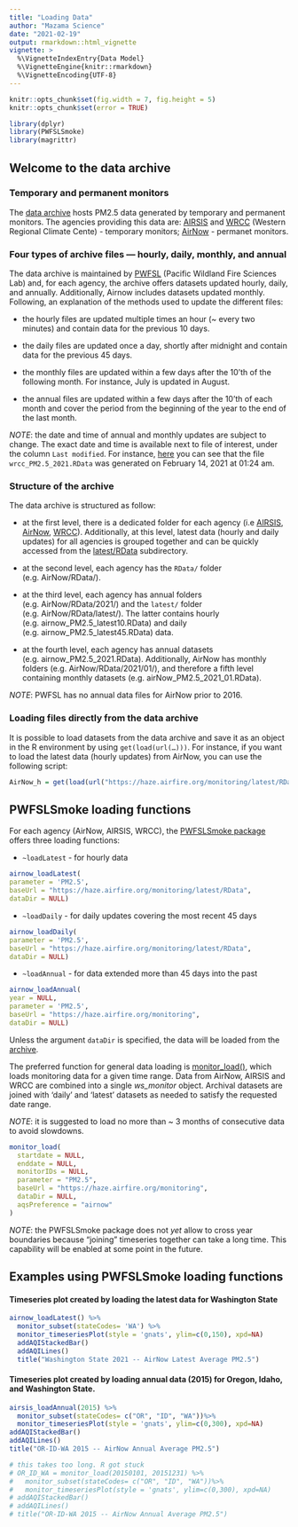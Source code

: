 ```yaml
---
title: "Loading Data"
author: "Mazama Science"
date: "2021-02-19"
output: rmarkdown::html_vignette
vignette: >
  %\VignetteIndexEntry{Data Model}
  %\VignetteEngine{knitr::rmarkdown}
  %\VignetteEncoding{UTF-8}
---
```


```r
knitr::opts_chunk$set(fig.width = 7, fig.height = 5)
knitr::opts_chunk$set(error = TRUE)
```
```r
library(dplyr)
library(PWFSLSmoke)
library(magrittr)
```

## Welcome to the data archive

### Temporary and permanent monitors

The [data archive](https://haze.airfire.org/monitoring/) hosts PM2.5 data 
generated by temporary and permanent monitors. The agencies providing this data 
are: [AIRSIS](https://app.airsis.com/USFS) and [WRCC](http://www.wrcc.dri.edu) 
(Western Regional Climate Cente) - temporary monitors; [
AirNow](https://www.airnow.gov) - permanet monitors. 

### Four types of archive files — hourly, daily, monthly, and annual 

The data archive is maintained by [PWFSL](https://www.fs.usda.gov/pnw/research-labs/pacific-wildland-fire-sciences-laboratory-seattle) 
(Pacific Wildland Fire Sciences Lab) and, for each agency, the 
archive offers datasets updated hourly, daily, and annually. Additionally, 
Airnow includes datasets updated monthly. Following, an explanation of the 
methods used to update the different files: 

* the hourly files are updated multiple times an hour (~ every two minutes) and 
contain data for the previous 10 days. 

* the daily files are updated once a day, shortly after midnight and contain 
data for the previous 45 days.

* the monthly files are updated within a few days after the 10'th of the 
following month. For instance, July is updated in August. 

* the annual files are updated within a few days after the 10'th of each month 
and cover the period from the beginning of the year to the end of the last month. 
 
*NOTE*: the date and time of annual and monthly updates are subject to change. 
The exact date and time is available next to file of interest, under the column 
`Last modified`. For instance, [here](https://haze.airfire.org/monitoring/WRCC/RData/2017/) you can see that 
the file `wrcc_PM2.5_2021.RData` was generated on February 14, 2021 at 01:24 am. 

### Structure of the archive

The data archive is structured as follow:

* at the first level, there is a dedicated folder for each agency (i.e [AIRSIS](https://haze.airfire.org/monitoring/AIRSIS/), 
[AirNow](https://haze.airfire.org/monitoring/AirNow/),
[WRCC](https://haze.airfire.org/monitoring/WRCC/)). Additionally, at this level,
latest data (hourly and daily updates) for all agencies is grouped together and 
can be quickly accessed from the [latest/RData](https://haze.airfire.org/monitoring/latest/RData/) subdirectory.

* at the second level, each agency has the `RData/` folder (e.g. AirNow/RData/).

* at the third level, each agency has annual folders (e.g. AirNow/RData/2021/) 
and the `latest/` folder (e.g. AirNow/RData/latest/). The latter contains hourly
(e.g. airnow_PM2.5_latest10.RData) and daily (e.g. airnow_PM2.5_latest45.RData) 
data. 

* at the fourth level, each agency has annual datasets 
(e.g. airnow_PM2.5_2021.RData). Additionally, AirNow has monthly folders (e.g. AirNow/RData/2021/01/), and 
therefore a  fifth level containing monthly datasets 
(e.g. airNow_PM2.5_2021_01.RData). 

*NOTE*: PWFSL has no annual data files for AirNow prior to 2016.

### Loading files directly from the data archive

It is possible to load datasets from the data archive and save it as an object 
in the R environment by using `get(load(url(…)))`. For instance, if you want to 
load the latest data (hourly updates) from AirNow, you can use the following 
script: 
```r
AirNow_h = get(load(url("https://haze.airfire.org/monitoring/latest/RData/airnow_PM2.5_latest10.RData")))
```


## PWFSLSmoke loading functions

For each agency (AirNow, AIRSIS, WRCC), the [PWFSLSmoke package](http://mazamascience.github.io/PWFSLSmoke/reference/index.html) offers 
three loading functions: 

* `~loadLatest` - for hourly data 
```r
airnow_loadLatest(
parameter = 'PM2.5',
baseUrl = "https://haze.airfire.org/monitoring/latest/RData",
dataDir = NULL) 
```

* `~loadDaily` - for daily updates covering the most recent 45 days
```r
airnow_loadDaily(
parameter = 'PM2.5',
baseUrl = "https://haze.airfire.org/monitoring/latest/RData",
dataDir = NULL) 
```

* `~loadAnnual` - for data extended more than 45 days into the past 
```r
airnow_loadAnnual(
year = NULL,
parameter = 'PM2.5',
baseUrl = "https://haze.airfire.org/monitoring",
dataDir = NULL) 
```


Unless the argument `dataDir` is specified, the data will be loaded from the [archive](https://haze.airfire.org/monitoring). 


The preferred function for general data loading is [monitor_load()](http://mazamascience.github.io/PWFSLSmoke/reference/monitor_load.html), which loads monitoring data for a given time range. Data from AirNow, AIRSIS and
WRCC are combined into a single *ws_monitor* object. Archival datasets are 
joined with 'daily' and 'latest' datasets as needed to satisfy the requested 
date range.

*NOTE*: it is suggested to load no more than ~ 3 months of consecutive data to 
avoid slowdowns. 
```r
monitor_load(
  startdate = NULL,
  enddate = NULL,
  monitorIDs = NULL,
  parameter = "PM2.5",
  baseUrl = "https://haze.airfire.org/monitoring",
  dataDir = NULL,
  aqsPreference = "airnow"
)
```

*NOTE*: the PWFSLSmoke package does not _yet_ allow to cross year boundaries 
because “joining” timeseries together can take a long time. This capability will
be enabled at some point in the future.

## Examples using PWFSLSmoke loading functions

#### Timeseries plot created by loading the latest data for Washington State 

```r
airnow_loadLatest() %>%
  monitor_subset(stateCodes= 'WA') %>%
  monitor_timeseriesPlot(style = 'gnats', ylim=c(0,150), xpd=NA)
  addAQIStackedBar()
  addAQILines()
  title("Washington State 2021 -- AirNow Latest Average PM2.5")
```

#### Timeseries plot created by loading annual data (2015) for Oregon, Idaho, and Washington State. 

```r
airsis_loadAnnual(2015) %>%
  monitor_subset(stateCodes= c("OR", "ID", "WA"))%>%
  monitor_timeseriesPlot(style = 'gnats', ylim=c(0,300), xpd=NA)
addAQIStackedBar()
addAQILines()
title("OR-ID-WA 2015 -- AirNow Annual Average PM2.5")
```

```r
# this takes too long. R got stuck 
# OR_ID_WA = monitor_load(20150101, 20151231) %>%
#   monitor_subset(stateCodes= c("OR", "ID", "WA"))%>%
#   monitor_timeseriesPlot(style = 'gnats', ylim=c(0,300), xpd=NA)
# addAQIStackedBar()
# addAQILines()
# title("OR-ID-WA 2015 -- AirNow Annual Average PM2.5")
```
